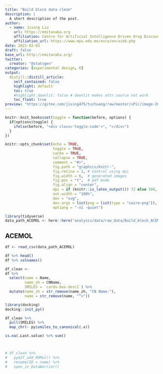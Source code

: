 ```yaml
---
title: "Build block data clean"
description: |
  A short description of the post.
author:
  - name: Jixing Liu
    url: https://emitanaka.org
    affiliation: Centre for Artificial Intelligence Driven Drug Discovery
    affiliation_url: https://www.mpu.edu.mo/esca/en/aidd.php
date: 2021-02-03
draft: false
base_url: http://emitanaka.org/
twitter:
  creator: "@statsgen"
categories: [experimental design, R]
output:
  distill::distill_article:
    self_contained: false
    highlight: default
    toc: true
    #highlight_downlit: false # downlit makes attr.source not work
    toc_float: true
preview: "https://gitee.com/jixing475/tuchuang/raw/master/uPic/image-20210601220146194.png"
---
```


```r
knitr::knit_hooks$set(toggle = function(before, options) {
  if(options$toggle) {
    ifelse(before, "<div class='toggle-code'>", "</div>")
  }
})

knitr::opts_chunk$set(echo = TRUE, 
                      toggle = TRUE,
                      cache = TRUE,
                      collapse = TRUE,
                      comment = "#>",
                      fig.path = "graphics/knitr-",
                      fig.retina = 2, # Control using dpi
                      fig.width = 6,  # generated images
                      fig.pos = "t",  # pdf mode
                      fig.align = "center",
                      dpi = if (knitr::is_latex_output()) 72 else 300, 
                      out.width = "100%",
                      dev = "svg",
                      dev.args = list(png = list(type = "cairo-png")),
                      optipng = "-o1 -quiet")
```


```r
library(tidyverse)
data_path_ACEMOL <- here::here("analysis/data/raw_data/Build_block_ACEMOL.csv")
```

## ACEMOL
```r
df <- read_csv(data_path_ACEMOL)

df %>% head()
df %>% colnames()

df_clean <- 
df %>%
  select(name = Name,
         name_zh = CNName,
         SMILES = `cards-box-desc1`) %>%
  mutate(name_zh = str_remove(name_zh, "CN Name:"),
         name = str_remove(name, "^>"))


```

```r


library(docking)
docking::init_py()

df_clean %>% 
  pull(SMILES) %>% 
  map_chr(~ py$smiles_to_canonical(.x))

is.na(.Last.value) %>% sum()



# df_clean %>% 
#   py$df_add_ROMol() %>% 
#   rename(ID = name) %>% 
#   open_in_DataWarrior()
```





